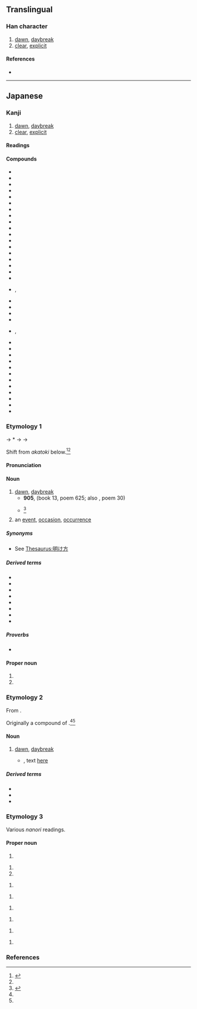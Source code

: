 {{also|曉}}
{{character info/new}}
==Translingual==
{{Han simplified forms|曉|暁|晓}}

===Han character===
{{Han char|rn=72|rad=日|as=08|sn=12|four=|canj=AJTU|ids=⿰日尭}}

# [[dawn]], [[daybreak]]
# [[clear]], [[explicit]]

====References====
* {{Han ref|kx=0497.311|dkj=14031|hdz=21516.011|uh=6681|ud=26241}}

----

==Japanese==
{{ja-kanji forms|暁|曉}}

===Kanji===
{{ja-kanji|grade=c|rs=日08|kyu=曉}}

# [[dawn]], [[daybreak]]
# [[clear]], [[explicit]]

====Readings====
{{ja-readings
|goon=きょう<けう
|kanon=きょう<けう
|kanyoon=ぎょう<げう
|kun=あかつき-<あかつき-<あかとき-, さと-す, さと-る
|nanori=あき, あきら, あけ, あつき, さとし, さとる, てる, とき, とし, ゆたか
}}

====Compounds====
{{der-top3|Compounds}}
* {{ja-r|暁鴉|ぎょうあ}}
* {{ja-r|暁闇|ぎょうあん}}
* {{ja-r|暁雨|ぎょうう}}
* {{ja-r|暁雲|ぎょううん}}
* {{ja-r|暁%角|ぎょう%かく}}
* {{ja-r|暁起|ぎょうき}}
* {{ja-r|暁鶏|ぎょうけい}}
* {{ja-r|暁%月|ぎょう%げつ}}
* {{ja-r|暁鼓|ぎょうこ}}
* {{ja-r|暁光|ぎょうこう}}
* {{ja-r|暁更|ぎょうこう}}
* {{ja-r|暁紅|ぎょうこう}}
* {{ja-r|暁%日|ぎょう%じつ}}
* {{ja-r|暁鐘|ぎょうしょう}}
* {{ja-r|暁新世|ぎょうしんせい}}
* {{ja-r|暁星|ぎょうせい}}
* {{ja-r|暁%達|ぎょう%たつ}}
* {{ja-r|暁旦|ぎょうたん}}
* {{ja-r|暁知|ぎょうち|rom=-}}, {{ja-r|暁智|ぎょうち}}
* {{ja-r|暁通|ぎょうつう}}
* {{ja-r|暁天|ぎょうてん}}
* {{ja-r|暁風|ぎょうふう}}
* {{ja-r|暁霧|ぎょうむ}}
* {{ja-r|暁諭|ぎょうゆ|rom=-}}, {{ja-r|暁喩|ぎょうゆ}}
* {{ja-r|暁露|ぎょうろ}}
* {{ja-r|諫暁|かんぎょう}}
* {{ja-r|今暁|こんぎょう}}
* {{ja-r|昨%暁|さく%ぎょう}}
* {{ja-r|秋暁|しゅうぎょう}}
* {{ja-r|春暁|しゅんぎょう}}
* {{ja-r|早暁|そうぎょう}}
* {{ja-r|知暁|ちぎょう}}
* {{ja-r|通暁|つうぎょう}}
* {{ja-r|払暁|ふつぎょう}}
* {{ja-r|分暁|ぶんぎょう}}
* {{ja-r|翌%暁|よく%ぎょう}}
{{der-bottom}}

===Etymology 1===
{{ja-kanjitab|あかつき|yomi=k}}
{{IPAfont|⟨aka to<sub>2</sub>ki<sub>1</sub>⟩}} → *{{IPAchar|/akatəkʲi/}} → {{IPAchar|/akatuki/}} → {{IPAchar|/akat͡suki/}}

Shift from {{w|Old Japanese}} ''akatoki'' below.<ref name="DJS">{{R:Daijisen}}</ref><ref name=DJR/>

====Pronunciation====
{{ja-pron|y=k|あかつき|dev=3|acc=0|acc_ref=DJR}}

====Noun====
{{ja-noun|kyu=曉|あかつき}}

# [[dawn]], [[daybreak]]
#* '''905''', ''{{w|Kokin Wakashū}}'' (book 13, poem 625; also ''{{w|Ogura Hyakunin Isshu|Hyakunin Isshu}}'', poem 30)
#*: {{ja-usex|[[有明]]のつれなく見えし別れより'''暁'''ばかり[[浮き物|憂きもの]]はなし|ありあけ の つれなく みえし わかれ より '''あかつき''' ばかり うきもの は なし|Since that parting when I saw that distant look in the late moon's glare, nothing seems more cruel to me than the hours before '''dawn'''.<ref>{{cite-book|1997|{{w|Shōtetsu}}|editor=Steven D. Carter|Unforgotten Dreams: Poems by the Zen Monk Shōtetsu|series=Translations from the Asian classics |edition=illustrated|publisher=Columbia University Press|isbn=0-2311-0576-2|page=38}}</ref>}}
#* {{RQ:Konkōmyō Saishōōkyō Ongi|8 (back)}}<ref>{{R:Konkōmyō Saishōōkyō Ongi}}</ref>
#*: {{lang|ja|天暁 '''アカツキ'''}}
# an [[event]], [[occasion]], [[occurrence]]

=====Synonyms=====
* {{sense|dawn}} See [[Thesaurus:明け方]]

=====Derived terms=====
{{der-top}}
* {{ja-r|暁%起き|あかつき%-おき|waking up just before daybreak}}
* {{ja-r|暁%方|あかつき%がた}}
* {{ja-r|暁%月%夜|あかつき%-づく%よ}}
* {{ja-r|暁の空|あかつき の そら|dawning [[sky]]}}
* {{ja-r|暁の茶事|あかつき の ちゃじ}}
* {{ja-r|暁の別れ|あかつき の わかれ}}
* {{ja-r|暁 闇|あかつき やみ|[[moonless]] dawn}}
* {{ja-r|成功の暁には|せいこう の あかつき に は|when one has [[succeed]]ed}}
{{der-bottom}}

=====Proverbs=====
* {{ja-r|春眠 暁 を 覚えず|しゅんみん あかつき を おぼえず}}

====Proper noun====
{{ja-pos|proper|あかつき}}

# {{given name|female|lang=ja|A=a|nodot=1|sort=あかつき}}
# {{surname|lang=ja|sort=あかつき}}

===Etymology 2===
{{ja-kanjitab|あかとき|yomi=k}}

From {{inh|ja|ojp|sort=あかとき|-}}.

Originally a compound of {{com|ja|sort=あかとき|明|tr1=aka|t1=[[bright]]|時|tr2=toki|t2=[[time]]}}.<ref name="DJS"/><ref name=DJR/>

====Noun====
{{ja-noun|kyu=曉|あかとき}}

# {{lb|ja|archaic|obsolete|sort=あかとき}} [[dawn]], [[daybreak]]
#* {{RQ:Manyoshu|18|4084}}, text [http://jti.lib.virginia.edu/japanese/manyoshu/Man18Yo#4084.html here]
#*: {{ja-usex|m='''安可登吉'''尓 名能里奈久奈流 保登等藝須 伊夜米豆良之久 於毛保由流香母|m_kana='''あかとき'''に なのりなくなる ほととぎす いやめづらしく おもほゆるかも|'''暁'''に名告り鳴くなる[[ほととぎす|霍公鳥]]いやめづらしく思ほゆるかも|'''あかとき''' に な-のり なくなる ほととぎす いや めづらしく おもほゆるかも|rom='''akatoki''' ni nanori nakunaru hototogisu iya mezurashiku omōyuru ka mo}}

=====Derived terms=====
* {{ja-r|暁 降ち|あかとき くたち}}
* {{ja-r|暁%月%夜|あかとき%-づく%よ}}
* {{ja-r|暁 闇|あかとき やみ|[[moonless]] dawn}}

===Etymology 3===
Various ''nanori'' readings.

====Proper noun====
{{ja-pos|proper|kyu=曉|あかな}}

# {{given name|female|lang=ja|A=a|nodot=1}}

{{ja-pos|proper|kyu=曉|あき}}

# {{given name|female|lang=ja|A=a|nodot=1}}
# {{surname|lang=ja|sort=あき}}

{{ja-pos|proper|kyu=曉|あきら}}

# {{given name|female|lang=ja|A=a|nodot=1}}

{{ja-pos|proper|kyu=曉|きょう|hhira=けう}}

# {{given name|male|or=female|lang=ja|A=a|nodot=1}}

{{ja-pos|proper|kyu=曉|ぎょう|hhira=げう}}

# {{given name|female|lang=ja|A=a|nodot=1}}

{{ja-pos|proper|kyu=曉|さとし}}

# {{given name|male|lang=ja|A=a|nodot=1|sort=さとし}}

{{ja-pos|proper|kyu=曉|さとる}}

# {{given name|unisex|lang=ja|A=a|nodot=1}}

{{ja-pos|proper|kyu=曉|とおる|hhira=とほる}}

# {{given name|male|or=female|lang=ja|A=a|nodot=1}}

===References===
<references/>